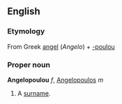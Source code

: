 ==English==
===Etymology===
From Greek [[angel]] (''Angelo'') + [[-poulou]]

===Proper noun===
'''Angelopoulou''' ''f'', [[Angelopoulos]] ''m''
#A [[surname]].